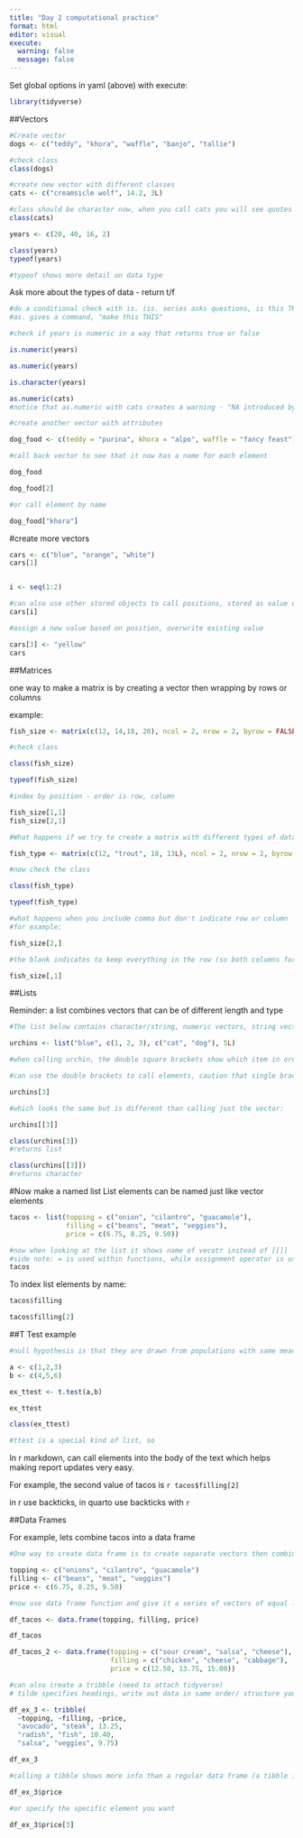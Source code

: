 ```yaml
---
title: "Day 2 computational practice"
format: html
editor: visual
execute: 
  warning: false
  message: false
---
```


Set global options in yaml (above) with execute: 

```r
library(tidyverse)
```


##Vectors

```r

#Create vector
dogs <- c("teddy", "khora", "waffle", "banjo", "tallie")

#check class
class(dogs)

```

```r

#create new vector with different classes
cats <- c("creamsicle wolf", 14.2, 3L)

#class should be character now, when you call cats you will see quotes around values
class(cats)

```

```r

years <- c(20, 40, 16, 2)

class(years)
typeof(years)

#typeof shows more detail on data type

```

Ask more about the types of data - return t/f

```r
#do a conditional check with is. (is. series asks questions, is this THIS)
#as. gives a command, "make this THIS"

#check if years is numeric in a way that returns true or false

is.numeric(years)

as.numeric(years)

is.character(years)

as.numeric(cats)
#notice that as.numeric with cats creates a warning - "NA introduced by coercion"


```

```r
#create another vector with attributes

dog_food <- c(teddy = "purina", khora = "alpo", waffle = "fancy feast")

#call back vector to see that it now has a name for each element

dog_food

```

```r
dog_food[2]

#or call element by name

dog_food["khora"]

```

#create more vectors

```r

cars <- c("blue", "orange", "white")
cars[1]


i <- seq(1:2)

#can also use other stored objects to call positions, stored as value or sequence
cars[i]


```

```r
#assign a new value based on position, overwrite existing value

cars[3] <- "yellow"
cars
```


##Matrices

one way to make a matrix is by creating a vector then wrapping by rows or columns

example:
```r
fish_size <- matrix(c(12, 14,18, 20), ncol = 2, nrow = 2, byrow = FALSE)

#check class

class(fish_size)

typeof(fish_size)

#index by position - order is row, column

fish_size[1,1]
fish_size[2,1]

#What happens if we try to create a matrix with different types of data?

fish_type <- matrix(c(12, "trout", 18, 13L), ncol = 2, nrow = 2, byrow = FALSE)

#now check the class

class(fish_type)

typeof(fish_type)

#what happens when you include comma but don't indicate row or column
#for example:

fish_size[2,]

#the blank indicates to keep everything in the row (so both columns for row 2 are returned)

fish_size[,1]

```



##Lists

Reminder: a list combines vectors that can be of different length and type

```r
#The list below contains character/string, numeric vectors, string vectors, and an integer

urchins <- list("blue", c(1, 2, 3), c("cat", "dog"), 5L)

#when calling urchin, the double square brackets show which item in order of the list it is

#can use the double brackets to call elements, caution that single brackets will return element as a list

urchins[3]

#which looks the same but is different than calling just the vector:

urchins[[3]]

class(urchins[3])
#returns list

class(urchins[[3]])
#returns character

```

#Now make a named list
List elements can be named just like vector elements

```r
tacos <- list(topping = c("onion", "cilantro", "guacamole"),
              filling = c("beans", "meat", "veggies"),
              price = c(6.75, 8.25, 9.50))

#now when looking at the list it shows name of vecotr instead of [[]]
#side note: = is used within functions, while assignment operator is used as top level object storing
tacos
```
To index list elements by name:

```r
tacos$filling

tacos$filling[2]

```


##T Test example

```r
#null hypothesis is that they are drawn from populations with same mean

a <- c(1,2,3)
b <- c(4,5,6)

ex_ttest <- t.test(a,b)

ex_ttest

class(ex_ttest)

#ttest is a special kind of list, so 
```

In r markdown, can call elements into the body of the text which helps making report updates very easy.

For example, the second value of tacos is `r tacos$filling[2]`

in r use backticks, in quarto use backticks with `r `

##Data Frames

For example, lets combine tacos into a data frame

```r

#One way to create data frame is to create separate vectors then combine

topping <- c("onions", "cilantro", "guacamole")
filling <- c("beans", "meat", "veggies")
price <- c(6.75, 8.25, 9.50)

#now use data frame function and give it a series of vectors of equal length

df_tacos <- data.frame(topping, filling, price)

df_tacos

```

```r

df_tacos_2 <- data.frame(topping = c("sour cream", "salsa", "cheese"),
                         filling = c("chicken", "cheese", "cabbage"),
                         price = c(12.50, 13.75, 15.00))

#can also create a tribble (need to attach tidyverse)
# tilde specifies headings, write out data in same order/ structure you expect to see it

df_ex_3 <- tribble(
  ~topping, ~filling, ~price,
  "avocado", "steak", 13.25,
  "radish", "fish", 10.40,
  "salsa", "veggies", 9.75)

df_ex_3

#calling a tibble shows more info than a regular data frame (a tibble is created with the tribble function)

```

```r
df_ex_3$price

#or specify the specific element you want

df_ex_3$price[3]
```


